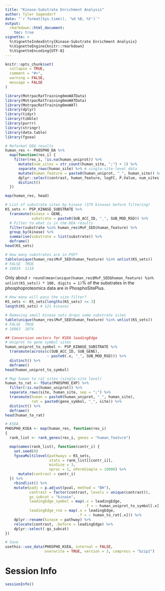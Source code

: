 ```yaml
---
title: "Kinase-Substrate Enrichment Analysis"
author: Tyler Sagendorf
date: "`r format(Sys.time(), '%d %B, %Y')`"
output: 
  rmarkdown::html_document:
    toc: true
vignette: >
  %\VignetteIndexEntry{Kinase-Substrate Enrichment Analysis}
  %\VignetteEngine{knitr::rmarkdown}
  %\VignetteEncoding{UTF-8}
---
```


```r
knitr::opts_chunk$set(
  collapse = TRUE,
  comment = "#>",
  warning = FALSE,
  message = FALSE
)
```

```r
library(MotrpacRatTraining6moWATData)
library(MotrpacRatTraining6moWATData)
library(MotrpacRatTraining6moWAT)
library(dplyr)
library(tidyr)
library(tibble)
library(purrr)
library(stringr)
library(data.table)
library(fgsea)
```

```r
# Reformat DEA results
human_res <- PHOSPHO_DA %>%
  map(function(res_i) {
    filter(res_i, !is.na(human_uniprot)) %>%
      mutate(num_sites = str_count(human_site, ";") + 1) %>%
      separate_rows(human_site) %>% # single-site-level data
      mutate(human_feature = paste0(human_uniprot, "_", human_site)) %>%
      dplyr::select(contrast, human_feature, logFC, P.Value, num_sites) %>%
      distinct()
  })

map(human_res, head)
```

```r
# List of substrate sites by kinase (379 kinases before filtering)
KS_sets <- PSP_KINASE_SUBSTRATE %>%
  transmute(kinase = GENE,
            substrate = paste0(SUB_ACC_ID, "_", SUB_MOD_RSD)) %>%
  # Filter to what is in the DEA results
  filter(substrate %in% human_res$MvF_SED$human_feature) %>%
  group_by(kinase) %>%
  summarise(substrate = list(substrate)) %>%
  deframe()
head(KS_sets)

# How many substrates are in PSP?
table(unique(human_res$MvF_SED$human_feature) %in% unlist(KS_sets))
# FALSE  TRUE
# 18019  1118
```

Only about `r round(mean(unique(human_res$MvF_SED$human_feature) %in% unlist(KS_sets)) * 100, digits = 1)`% of the substrates in the phosphoproteomics data are in PhosphoSitePlus.

```r
# How many will pass the size filter?
KS_sets <- KS_sets[lengths(KS_sets) >= 3]
length(KS_sets) # 121 kinases

# Removing small kinase sets drops some substrate sites
table(unique(human_res$MvF_SED$human_feature) %in% unlist(KS_sets))
# FALSE  TRUE
# 18063  1074

## Conversion vectors for KSEA leadingEdge
# Uniprot to gene symbol sites
human_uniprot_to_symbol <- PSP_KINASE_SUBSTRATE %>%
  transmute(across(c(SUB_ACC_ID, SUB_GENE),
                   ~ paste0(.x, "_", SUB_MOD_RSD))) %>%
  distinct() %>%
  deframe()
head(human_uniprot_to_symbol)

# Map human to rat sites (single-site level)
human_to_rat <- fData(PHOSPHO_EXP) %>%
  filter(!is.na(human_uniprot)) %>%
  separate_rows(site, human_site, sep = ";") %>%
  transmute(human = paste0(human_uniprot, "_", human_site),
            rat = paste0(gene_symbol, "_", site)) %>%
  distinct() %>%
  deframe()
head(human_to_rat)
```

```r
# KSEA
PHOSPHO_KSEA <- map(human_res, function(res_i)
{
  rank_list <- rank_genes(res_i, genes = "human_feature")

  map(names(rank_list), function(contr_i) {
    set.seed(0)
    fgseaMultilevel(pathways = KS_sets,
                    stats = rank_list[[contr_i]],
                    minSize = 3,
                    nproc = 1, nPermSimple = 10000) %>%
      mutate(contrast = contr_i)
  }) %>%
    rbindlist() %>%
    mutate(padj = p.adjust(pval, method = "BH"),
           contrast = factor(contrast, levels = unique(contrast)),
           gs_subcat = "kinase",
           leadingEdge_symbol = map(.x = leadingEdge,
                                    .f = ~ human_uniprot_to_symbol[.x]),
           leadingEdge_rno = map(.x = leadingEdge,
                                 .f = ~ human_to_rat[.x])) %>%
    dplyr::rename(kinase = pathway) %>%
    relocate(contrast, .before = leadingEdge) %>%
    dplyr::select(-gs_subcat)
})
```

```r
# Save
usethis::use_data(PHOSPHO_KSEA, internal = FALSE,
                  overwrite = TRUE, version = 3, compress = "bzip2")
```

# Session Info

```r
sessionInfo()
```

